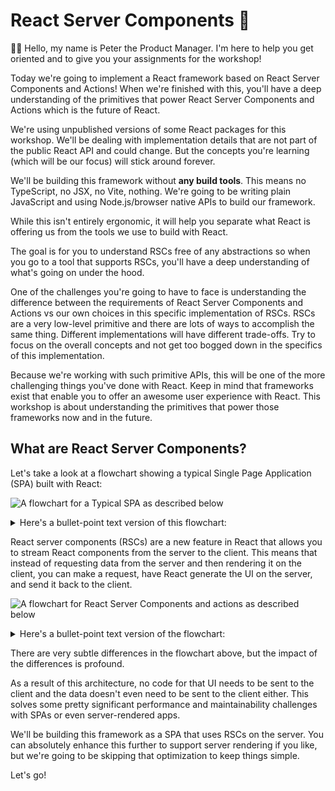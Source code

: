 # React Server Components 🤹

👨‍💼 Hello, my name is Peter the Product Manager. I'm here to help you get
oriented and to give you your assignments for the workshop!

Today we're going to implement a React framework based on React Server
Components and Actions! When we're finished with this, you'll have a deep
understanding of the primitives that power React Server Components and Actions
which is the future of React.

<callout-danger>
	We're using unpublished versions of some React packages for this workshop.
	We'll be dealing with implementation details that are not part of the public
	React API and could change. But the concepts you're learning (which will be
	our focus) will stick around forever.
</callout-danger>

We'll be building this framework without **any build tools**. This means no
TypeScript, no JSX, no Vite, nothing. We're going to be writing plain JavaScript
and using Node.js/browser native APIs to build our framework.

While this isn't entirely ergonomic, it will help you separate what React is
offering us from the tools we use to build with React.

The goal is for you to understand RSCs free of any abstractions so when you go
to a tool that supports RSCs, you'll have a deep understanding of what's going
on under the hood.

<callout-danger>
	One of the challenges you're going to have to face is understanding the
	difference between the requirements of React Server Components and Actions vs
	our own choices in this specific implementation of RSCs. RSCs are a very
	low-level primitive and there are lots of ways to accomplish the same thing.
	Different implementations will have different trade-offs. Try to focus on the
	overall concepts and not get too bogged down in the specifics of this
	implementation.
</callout-danger>

Because we're working with such primitive APIs, this will be one of the more
challenging things you've done with React. Keep in mind that frameworks exist
that enable you to offer an awesome user experience with React. This workshop
is about understanding the primitives that power those frameworks now and in the
future.

## What are React Server Components?

Let's take a look at a flowchart showing a typical Single Page Application (SPA)
built with React:

![A flowchart for a Typical SPA as described below](/img/spa.png)

<details>
<summary>Here's a bullet-point text version of this flowchart:</summary>

- User goes to site

  - Browser requests document
    - Server responds with document
      - Browser renders loading spinner
  - Browser requests client code
    - Server responds with client code
      - Browser updates UI components
  - Browser requests data
    - Server generates data response
      - Browser sends JSON
        - Browser updates UI with JSON data

- User triggers state change (i.e., route change)

  - Browser renders pending UI
  - Browser requests new data
    - Server generates data response
      - Browser sends JSON
        - Browser updates UI with JSON data

- User triggers action (i.e., form submission)
  - Browser renders pending UI
  - Browser makes POST request
    - Server performs action with POST body
      - Browser sends JSON
        - Browser updates UI with JSON data

</details>

React server components (RSCs) are a new feature in React that allows you to
stream React components from the server to the client. This means that instead
of requesting data from the server and then rendering it on the client, you can
make a request, have React generate the UI on the server, and send it back to
the client.

![A flowchart for React Server Components and actions as described below](/img/super-simple-rsc.png)

<details>
<summary>Here's a bullet-point text version of the flowchart:</summary>

- User goes to site

  - Browser requests document
    - Server responds with document
      - Browser renders Suspense fallback
  - Browser requests JSX payload
    - Server generates Serialized JSX with `react-server-dom-esm/server.renderToPipeableStream`
      - Server streams Serialized JSX
        - Browser renders streamed UI with `react-server-dom-esm/client.createFromFetch`
          - Browser requests client component code
            - Server responds with client component code
              - Browser hydrates client components

- User triggers state change (i.e., route change) NOTE: This only applies once
  data starts streaming. Until then, state transitions act like a typical SPA.

  - Browser renders pending UI with `startTransition`
  - Browser requests JSX payload
    - Server generates Serialized JSX with `react-server-dom-esm/server.renderToPipeableStream`
      - Server streams Serialized JSX
        - Browser updates streamed UI with `react-server-dom-esm/client.createFromFetch`

- User triggers action (i.e., form submission)
  - Browser renders pending UI with `useActionState`
  - Browser makes POST (via `callServer`)
    - Server determines action and call with parsed request body
      - Server streams Serialized JSX and action return value
        - Browser updates streamed UI with `react-server-dom-esm/client.createFromFetch`

</details>

There are very subtle differences in the flowchart above, but the impact of the
differences is profound.

As a result of this architecture, no code for that UI needs to be sent to the
client and the data doesn't even need to be sent to the client either. This
solves some pretty significant performance and maintainability challenges with
SPAs or even server-rendered apps.

<callout-info>
	We'll be building this framework as a SPA that uses RSCs on the server. You
	can absolutely enhance this further to support server rendering if you like,
	but we're going to be skipping that optimization to keep things simple.
</callout-info>

Let's go!
